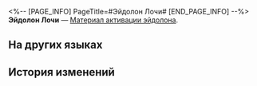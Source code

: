 <%-- [PAGE_INFO]
PageTitle=#Эйдолон Лочи#
[END_PAGE_INFO] --%>
{{Предмет Инфобокс
|id          = 11203
|Изображение = Предмет Эйдолон Лочи.png
|Тип         = Материал активации эйдолона
|Инвентарь   = 
|Редкость    = 5
|Эффект      = 
|Описание    = Материал для повышения уровня Эйдолона Лочи.
}}
'''Эйдолон Лочи''' — [[Материал активации эйдолона]].

==На других языках==
{{На других языках
|en   = Luocha's Eidolon
|zhs  = 【罗刹】的星魂
|zht  = 【羅剎】的星魂
|ja   = 「羅刹」の星魂
|ko   = [나찰]의 성혼
|es   = Eidolon de Luocha
|fr   = Eidolon de Luocha
|ru   = Эйдолон Лочи
|th   = Eidolon ของ Luocha
|vi   = Tinh Hồn Luocha
|de   = Luochas Eidolon
|id   = Luocha's Eidolon
|pt   = Eidolon de Luocha
}}

==История изменений==
{{История изменений|3.5}}